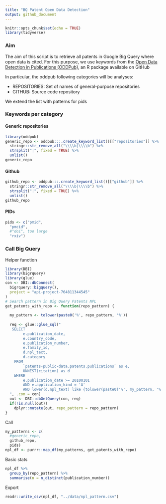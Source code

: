 ```yaml
---
title: "BQ Patent Open Data Detection"
output: github_document
---
```


```r
knitr::opts_chunk$set(echo = TRUE)
library(tidyverse)
```

### Aim

The aim of this script is to retrieve all patents in Google Big Query where open data is cited.
For this purpose, we use keywords from the [Open Data Detection in Publications (ODDPub)]( https://github.com/quest-bih/oddpub), an R package available on GitHub

In particular, the oddpub following categories will be analyses:

- REPOSITORIES: Set of names of general-purpose repositories	
- GITHUB: Source code repository

We extend the list with patterns for pids

### Keywords per category

#### Generic repositories

```r
library(oddpub)
generic_repo <- oddpub:::.create_keyword_list()[["repositories"]] %>%
  stringr::str_remove_all("\\\\b|\\\\b") %>% 
  strsplit("|", fixed = TRUE) %>% 
  unlist()
generic_repo
```

#### Github

```r
github_repo <- oddpub:::.create_keyword_list()[["github"]] %>%
  stringr::str_remove_all("\\\\b|\\\\b") %>% 
  strsplit("|", fixed = TRUE) %>% 
  unlist()
github_repo
```

#### PIDs

```r
pids <- c("pmid",
  "pmcid", 
  #"doi", too large
  "rxiv")
```

### Call Big Query

Helper function

```r
library(DBI)
library(bigrquery)
library(glue)
con <- DBI::dbConnect(
  bigrquery::bigquery(),
  project = "api-project-764811344545"
)
# Search pattern in Big Query Patents NPL 
get_patents_with_repo <- function(repo_pattern) {
  
  my_pattern <- tolower(paste0('%', repo_pattern, '%'))
  
  req <- glue::glue_sql("
   SELECT
        e.publication_date,
        e.country_code,
        e.publication_number,
        e.family_id,
        d.npl_text,
        d.category
    FROM
        `patents-public-data.patents.publications` as e,
        UNNEST(citation) as d
    WHERE
        e.publication_date >= 20100101
        AND e.application_kind = 'A'
        AND lower(d.npl_text) like {tolower(paste0('%', my_pattern, '%'))}
  ", .con = con)
  out <- DBI::dbGetQuery(con, req)
  if(!is.null(out))
    dplyr::mutate(out, repo_pattern = repo_pattern)
}
```

Call 

```r
my_patterns <- c(
  #generic_repo, 
  github_repo, 
  pids)
npl_df <- purrr::map_df(my_patterns, get_patents_with_repo)
```

Basic stats

```r
npl_df %>%
  group_by(repo_pattern) %>%
  summarise(n = n_distinct(publication_number))
````

Export

```r
readr::write_csv(npl_df, "../data/npl_pattern.csv")
````
